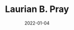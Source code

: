---
title: "Laurian B. Pray"
slug: "model-lorain"
date: 2022-01-04
description: |
 Laurain is an aspiring model that partnered with us for a photoshoot to add to her lookbook and social media.
photos:
  - url: /photography/laurain/laurain-shoot-1.jpg
    width: 1600
    height: 2400
  - url: /photography/laurain/laurain-shoot-2.jpg
    width: 1600
    height: 2400
  - url: /photography/laurain/laurain-shoot-3.jpg
    width: 1600
    height: 2400
  - url: /photography/laurain/laurain-shoot-4.jpg
    width: 1600
    height: 2400
  - url: /photography/laurain/laurain-shoot-8.jpg
    width: 1600
    height: 1988
  - url: /photography/laurain/laurain-shoot-9.jpg
    width: 1600
    height: 1944
  - url: /photography/laurain/laurain-shoot-10.jpg
    width: 1600
    height: 1121
  - url: /photography/laurain/laurain-shoot-11.jpg
    width: 1600
    height: 1173
  - url: /photography/laurain/laurain-shoot-12.jpg
    width: 1600
    height: 2400
  - url: /photography/laurain/laurain-shoot-13.jpg
    width: 1600
    height: 2400
  - url: /photography/laurain/laurain-shoot-14.jpg
    width: 1600
    height: 2400
  - url: /photography/laurain/laurain-shoot-15.jpg
    width: 1600
    height: 2400
  - url: /photography/laurain/laurain-shoot-16.jpg
    width: 1600
    height: 1067
  - url: /photography/laurain/laurain-shoot-17.jpg
    width: 1600
    height: 2400
  - url: /photography/laurain/laurain-shoot-18.jpg
    width: 1600
    height: 2400
  - url: /photography/laurain/laurain-shoot-19.jpg
    width: 1600
    height: 2400
  - url: /photography/laurain/laurain-shoot-20.jpg
    width: 1600
    height: 1973
  - url: /photography/laurain/laurain-shoot-21.jpg
    width: 1600
    height: 2400
  - url: /photography/laurain/laurain-shoot-22.jpg
    width: 1600
    height: 2400
  - url: /photography/laurain/laurain-shoot-23.jpg
    width: 1600
    height: 2400
  - url: /photography/laurain/laurain-shoot-24.jpg
    width: 1600
    height: 2400
  - url: /photography/laurain/laurain-shoot-25.jpg
    width: 1600
    height: 2400
  - url: /photography/laurain/laurain-shoot-26.jpg
    width: 1600
    height: 2400
type: "Model Photoshoot"
featured: true
---
